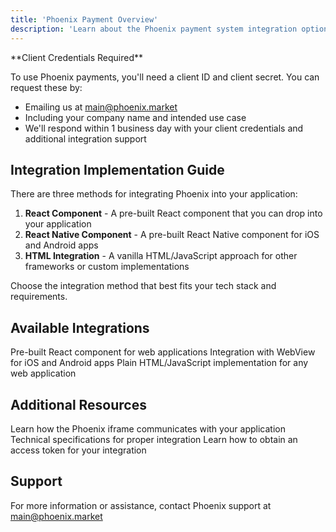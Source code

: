 ```yaml
---
title: 'Phoenix Payment Overview'
description: 'Learn about the Phoenix payment system integration options'
---
```


<Note>
  **Client Credentials Required**
  
  To use Phoenix payments, you'll need a client ID and client secret. You can request these by:
  - Emailing us at main@phoenix.market
  - Including your company name and intended use case
  - We'll respond within 1 business day with your client credentials and additional integration support
</Note>

## Integration Implementation Guide

There are three methods for integrating Phoenix into your application:

1. **React Component** - A pre-built React component that you can drop into your application
2. **React Native Component** - A pre-built React Native component for iOS and Android apps
3. **HTML Integration** - A vanilla HTML/JavaScript approach for other frameworks or custom implementations

Choose the integration method that best fits your tech stack and requirements.

## Available Integrations

<CardGroup cols={3}>
  <Card title="React Component" icon="react" href="/api-reference/integration-react">
    Pre-built React component for web applications
  </Card>
  <Card title="React Native" icon="mobile" href="/api-reference/integration-react-native">
    Integration with WebView for iOS and Android apps
  </Card>
  <Card title="HTML Integration" icon="code" href="/api-reference/integration-html">
    Plain HTML/JavaScript implementation for any web application
  </Card>
</CardGroup>

## Additional Resources

<CardGroup cols={2}>
  <Card title="Communication Protocol" icon="message-bot" href="/api-reference/communication-protocol">
    Learn how the Phoenix iframe communicates with your application
  </Card>
  <Card title="Technical Requirements" icon="gears" href="/api-reference/technical-requirements">
    Technical specifications for proper integration
  </Card>
  <Card title="Access Token Management" icon="key" href="/api-reference/access-token">
    Learn how to obtain an access token for your integration
  </Card>
</CardGroup>

## Support

For more information or assistance, contact Phoenix support at main@phoenix.market 
